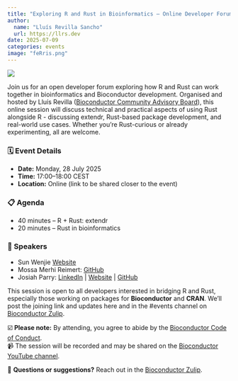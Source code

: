 ```yaml
---
title: "Exploring R and Rust in Bioinformatics – Online Developer Forum, 28 July 2025"
author: 
  name: "Lluís Revilla Sancho"
  url: https://llrs.dev
date: 2025-07-09
categories: events
image: "feRris.png"
---
```


![](feRris.png)

Join us for an open developer forum exploring how R and Rust can work together in bioinformatics and Bioconductor development.
Organised and hosted by Lluís Revilla ([Bioconductor Community Advisory Board](https://bioconductor.org/about/community-advisory-board/)), this online session will discuss technical and practical aspects of using Rust alongside R - discussing extendr, Rust-based package development, and real-world use cases. Whether you're Rust-curious or already experimenting, all are welcome.

### 🗓 Event Details
- **Date:** Monday, 28 July 2025\
- **Time:** 17:00–18:00 CEST\
- **Location:** Online (link to be shared closer to the event)

### 📋 Agenda
- 40 minutes – R + Rust: extendr\
- 20 minutes – Rust in bioinformatics

### 🎤 Speakers
- Sun Wenjie [Website](https://sun-wenjie.site) \
- Mossa Merhi Reimert: [GitHub](https://github.com/CGMossa) \
- Josiah Parry: [LinkedIn](https://www.linkedin.com/in/josiahparry/) | [Website](https://josiahparry.com/) | [GitHub](https://github.com/JosiahParry) 

This session is open to all developers interested in bridging R and Rust, especially those working on packages for **Bioconductor** and **CRAN**.
We’ll post the joining link and updates here and in the #events channel on [Bioconductor Zulip](https://chat.bioconductor.org). 

☑️ **Please note:** By attending, you agree to abide by the [Bioconductor Code of Conduct](https://bioconductor.org/about/code-of-conduct/).  
📹 The session will be recorded and may be shared on the [Bioconductor YouTube channel](https://www.youtube.com/playlist?list=PLdl4u5ZRDMQQLMupAtEzm2y4gUIUm_1n6).  

💬 **Questions or suggestions?** Reach out in the [Bioconductor Zulip](https://chat.bioconductor.org).
